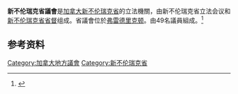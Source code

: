 {{Multiple issues|
{{Missing information|1=議會歷史|time=2020-09-19T03:58:33+00:00}}
{{Refimprove|time=2020-09-19T03:58:33+00:00}}
}}
{{Infobox legislature
 | name= 新不伦瑞克省议会
 | native_name               = Legislative Assembly of New Brunswick
 | legislature         = 第60屆
 | coa_pic            =  Stemma del New Brunswick.jpg
 | foundation         = 1785
 | preceded_by        = 
 | house_type         = 一院制
 | body               = 
 | leader1_type       = 議長
 | leader1            = 比爾·奧利弗
 | party1             = [[新不伦瑞克省进步保守党|进步保守党]]
 | election1          = 2020年10月7日
 | leader2_type       = [[新不伦瑞克省省長|省長]]
 | leader2            = [[布莱因·希格斯|布莱因·希格斯]]
 | election2          = 2018年11月9日
 | party2             = [[新不伦瑞克省进步保守党|进步保守党]]
 | leader3_type       = 議院領袖
 | leader3            = 
 | party3             = 
 | election3          = 
 | leader4_type       =反對黨領袖
 | leader4            = 
 | party4             = 
 | leader5_type       =反對黨議院領袖
 | leader5            = 
 | party5             = 
 | election5          = 
 | members            = 49名省议员
| structure1         = Canada New Brunswick Legislative Assembly 2020.svg
| structure1_res     = 230px
| political_groups1  = 
;執政黨
:{{legend|#9999FF|[[新不伦瑞克省进步保守党|进步保守党]] (27)}}
;反對黨
:{{legend|#EA6D6A|[[新不伦瑞克省自由黨|自由黨]] (17)}}
:{{legend|#99C955|[[新不伦瑞克省绿黨|绿黨]] (3)}}
:{{legend|#AA99CC|[[新不伦瑞克省人民党|人民联盟]] (2)}}
 | last_election1     = [[2020年新不伦瑞克省选|2020年9月14日]]
 | next_election1     = 
 | session_room       = New Brunswick Legislative Assembly 2011.JPG
 | meeting_place      = 位于[[弗雷德里克顿|弗雷德里克顿]]的新不伦瑞克省議會大樓
 | website            = {{URL|https://gnb.ca/legis/index.asp}}
}}

'''新不伦瑞克省議會'''是[[加拿大|加拿大]][[新不伦瑞克省|新不伦瑞克省]]的立法機關，由新不伦瑞克省立法会议和[[新不伦瑞克省省督|新不伦瑞克省省督]]组成。省議會位於[[弗雷德里克顿|弗雷德里克顿]]。由49名議員組成。<ref>{{Cite web |url=https://gnb.ca/legis/index.asp |title=Official site |accessdate=2020-09-18 |archive-date=2020-09-20 |archive-url=https://web.archive.org/web/20200920151803/https://www.gnb.ca/legis/index.asp |dead-url=no }}</ref>

==参考资料==
{{reflist}}

{{加拿大一级行政区的立法机关}}
[[Category:加拿大地方議會|Category:加拿大地方議會]]
[[Category:新不伦瑞克省|Category:新不伦瑞克省]]